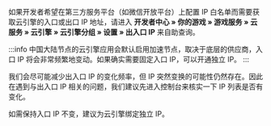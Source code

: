 
如果开发者希望在第三方服务平台（如微信开放平台）上配置 IP 白名单而需要获取云引擎的入口或出口 IP 地址，请进入 **开发者中心 » 你的游戏 » 游戏服务 » 云服务 » 云引擎 » 云引擎分组 » 设置 » 出入口 IP** 来自助查询。

<Conditional region='cn-mainland'>

:::info
中国大陆节点的云引擎应用会默认启用加速节点，取决于底层的供应商，入口 IP 将会非常频繁地变动。如果确实需要固定入口 IP，可以开通独立 IP。
:::
</Conditional>

我们会尽可能减少出入口 IP 的变化频率，但 IP 突然变换的可能性仍然存在。因此在遇到与出入口 IP 相关的问题，我们建议先进入控制台来核实一下 IP 列表是否有变化。

如需保持入口 IP 不变，建议为云引擎绑定独立 IP。
